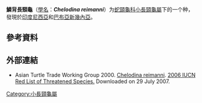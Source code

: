 {{Speciesbox
| image = 
| status = LR/nt | status_system = IUCN2.3
| genus = Chelodina
| species = reimanni
| authority = Philippen & Grossman, 1990<ref name =p1990>Philippen, H.D. and Grossman, P. 1990. Eine neue Schlangenhalsschildkrote von Neuguinea; Chelodina reimanni sp. n. (Reptilia, Testudines, Pleurodira: Chelidae). Zool. Abh. Staat. Mus. Tierk. Dresden 46(5):95-102.</ref>
| synonyms = 
* ''Chelodina reimanni'' <small>Philippen & Grossmann, 1990</small>
* ''Chelodina novaeguineae reimanni'' <small>Artner, 2003</small>
| synonyms_ref=<ref name="Fritz 2007">{{Cite journal | journal = Vertebrate Zoology | title = Checklist of Chelonians of the World | date = 2007 | author = Fritz Uwe | coauthors = Peter Havaš | volume = 57 | issue = 2 | pages = 326 | id = ISSN 18640-5755 | url = http://www.cnah.org/pdf_files/851.pdf | archiveurl = https://www.webcitation.org/5v20ztMND?url=http://www.cnah.org/pdf_files/851.pdf | archivedate = 2010-12-17 | accessdate = 29 May 2012 | deadurl = yes }}</ref>
}}

'''鱗背長頸龜'''（[[學名|學名]]：'''''Chelodina reimanni'''''）为[[蛇頸龜科|蛇頸龜科]][[小長頸龜屬|小長頸龜屬]]下的一个种，發現於[[印度尼西亞|印度尼西亞]]和[[巴布亞新幾內亞|巴布亞新幾內亞]]。

==參考資料==
{{reflist}}

==外部連結==
{{wikispecies|Chelodina reimanni}}
* Asian Turtle Trade Working Group 2000.  [http://www.iucnredlist.org/search/details.php/4610/all Chelodina reimanni].   [http://www.iucnredlist.org 2006 IUCN Red List of Threatened Species. ] {{WebCite|url=https://www.webcitation.org/6IuYnscCO?url=http://www.iucnredlist.org/ |date=20130816083955 |dateformat=iso }}  Downloaded on 29 July 2007.
{{Taxonbar|from=Q2286121}}

[[Category:小長頸龜屬|Category:小長頸龜屬]]


{{Turtle-stub}}